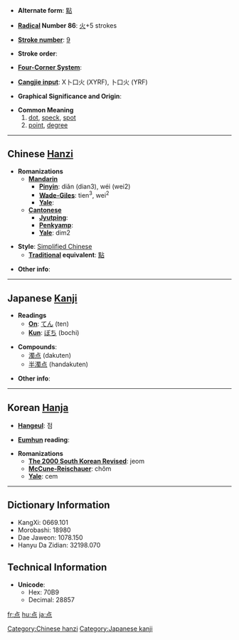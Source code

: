* '''Alternate form''': [[點]]

* '''[[Wiktionary:Chinese radical index| Radical]] Number 86''': [[Wiktionary:Chinese radical index 火|火]]+5 strokes

* '''[[Wiktionary:Chinese total strokes index|Stroke number]]''': [[Wiktionary:Chinese total strokes index 9|9]]

* '''Stroke order''': 

* '''[[Wiktionary:Chinese four corner index|Four-Corner System]]''': 

* '''[[Wiktionary:Chinese Cangjie index|Cangjie input]]''': X卜口火 (XYRF), 卜口火 (YRF)

* '''Graphical Significance and Origin''': 

* '''Common Meaning'''
*#[[dot]], [[speck]], [[spot]]
*# [[point]], [[degree]]


----

== Chinese [[Hanzi]] ==

* '''Romanizations'''
** '''[[Mandarin]]'''
*** '''[[Pinyin]]''': diǎn (dian3), wéi (wei2)
*** '''[[Wade-Giles]]''': tien<sup>3</sup>, wei<sup>2</sup>
*** '''[[Yale]]''': 
** '''[[Cantonese]]'''
*** '''[[Jyutping]]''':
*** '''[[Penkyamp]]''': 
*** '''[[Yale]]''': dim2

* '''Style''': [[Simplified Chinese]] 
** '''[[Traditional Chinese|Traditional]] equivalent''': [[點]]

* '''Other info''': 

----

== Japanese [[Kanji]] ==

* '''Readings'''
** '''[[On]]''': [[てん]] (ten)
** '''[[Kun]]''': [[ぼち]] (bochi)

* '''Compounds''':
**[[濁点]] (dakuten)
**[[半濁点]] (handakuten)

* '''Other info''':

----

== Korean [[Hanja]] ==

* '''[[Hangeul]]''': 점

* '''[[Eumhun]] reading''': 

* '''Romanizations'''
** '''[[The 2000 South Korean Revised Romanization|The 2000 South Korean Revised]]''': jeom
** '''[[McCune-Reischauer]]''': chŏm
** '''[[Yale]]''': cem

----

== Dictionary Information ==

* KangXi: 0669.101
* Morobashi: 18980
* Dae Jaweon: 1078.150
* Hanyu Da Zidian: 32198.070

== Technical Information ==

* '''Unicode''':
** Hex: 70B9
** Decimal: 28857

[[Category:Chinese hanzi]]
[[Category:Japanese kanji]]

[[fr:点]]
[[hu:点]]
[[ja:点]]